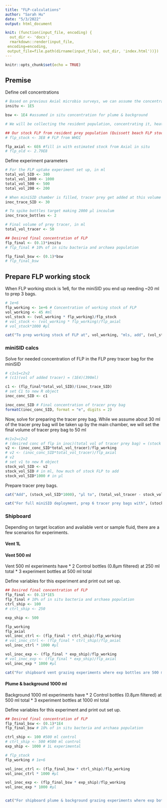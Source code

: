 ```yaml
---
title: "FLP-calculations"
author: "Sarah Hu"
date: "5/3/2022"
output: html_document

knit: (function(input_file, encoding) {
  out_dir <- 'docs';
  rmarkdown::render(input_file,
 encoding=encoding,
 output_file=file.path(dirname(input_file), out_dir, 'index.html'))})
---
```


```r
knitr::opts_chunk$set(echo = TRUE)
```

## Premise

Define cell concentrations
```r
# Based on previous Axial microbio surveys, we can assume the concentration at diffuse fluids is 1x10^5 cells/ml
insitu <- 1E5

bsw <- 1E4 #assumed in situ concentration for plume & background

# We will be collecting the resident population, concentrating it, heat-killing, staining, and then counting. 

## Our stock FLP from resident prey population (Quissett beach FLP stock)
# flp_stock <- 3E8 # FLP from WHOI

flp_axial <- 6E6 #fill in with estimated stock from Axial in situ
# flp_old <- 2.79E8
```

Define experiment parameters
```r
# For the FLP uptake experiment set up, in ml
total_vol_SID <- 380
total_vol_1000 <- 1000
total_vol_500 <- 500
total_vol_200 <- 200

# When miniSID chamber is filled, tracer prey get added at this volume
inoc_trace_SID <- 30

# To spike bottles target making 2000 µl incoulum
inoc_trace_bottles <- 2

# Final volume of prey tracer, in ml
total_vol_tracer <- 50

## Desired final concentration of FLP
flp_final <- (0.1)*insitu
# flp_final # 10% of in situ bacteria and archaea population

flp_final_bsw <- (0.1)*bsw
# flp_final_bsw
```


## Prepare FLP working stock

When FLP working stock is 1e6, for the miniSID you end up needing ~20 ml to prep 3 bags. 
```r
# 1e+6
flp_working <- 1e+6 # Concentration of working stock of FLP
vol_working <- 45 #ml
vol_stock <- (vol_working * flp_working)/flp_stock
# vol_stock <- (vol_working * flp_working)/flp_axial
# vol_stock*1000 #µl

cat("To prep working stock of FLP at", vol_working, "mls, add", (vol_stock*1000), "µl of FLP stock to", (vol_working - vol_stock), "ml of buffer or ultra-cleaen seawater. Final concentration will be", flp_working, "cells/ml.")
```


### miniSID calcs

Solve for needed concentration of FLP in the FLP prey tracer bag for the miniSID
```r
# c1v1=c2v2
# (c1)(vol of added tracer) = (1E4)(390ml)

c1 <- (flp_final*total_vol_SID)/(inoc_trace_SID)
# set C1 to new R object
inoc_conc_SID <- c1

inoc_conc_SID # Final concentration of tracer prey bag
formatC(inoc_conc_SID, format = "e", digits = 2)
```

Now, solve for preparing the tracer prey bag.
While we assume about 30 ml of the tracer prey bag will be taken up by the main chamber, we will set the final volume of tracer prey bag to 50 ml
```r
#c1v2=c2v2
# (desired conc of flp in inoc)(total vol of tracer prey bag) = (stock FLP conc)(v2)
v2 <- (inoc_conc_SID*total_vol_tracer)/flp_working
# v2 <- (inoc_conc_SID*total_vol_tracer)/flp_axial
# v2
# set v1 to new R object
stock_vol_SID <- v2
stock_vol_SID # in ml, how much of stock FLP to add
stock_vol_SID*1000 # in µl
```
Prepare tracer prey bags.
```r
cat("Add", (stock_vol_SID*1000), "µl to", (total_vol_tracer - stock_vol_SID), "ml of ultrafiltered seawater to prep miniSID tracer prey bag for deployment at vent site. Final concentration of tracer prey in main chamber will be", (flp_final), "cells/ml.")

cat("For full miniSID deployment, prep 6 tracer prey bags with", (stock_vol_SID), "mls of working stock total. You need,", (stock_vol_SID*6), "mls total.\n\nFor 3 bags, have", (stock_vol_SID*3), "mls.\n\nFor 6 bags, have", (stock_vol_SID*6), "mls.")
```

### Shipboard

Depending on target location and available vent or sample fluid, there are a few scenarios for experiments.

#### Vent 1L 


#### Vent 500 ml

Vent 500 ml experiments have 
* 2 Control bottles (0.8µm filtered) at 250 ml total
* 3 experiment bottles at 500 ml total

Define variables for this experiment and print out set up.
```r
## Desired final concentration of FLP
flp_final <- (0.1)*1E5
flp_final # 10% of in situ bacteria and archaea population
ctrl_ship <- 100
# ctrl_ship <- 250

exp_ship <- 500

flp_working
flp_axial
vol_inoc_ctrl <- (flp_final * ctrl_ship)/flp_working
# vol_inoc_ctrl <- (flp_final * ctrl_ship)/flp_axial
vol_inoc_ctrl * 1000 #µl

vol_inoc_exp <- (flp_final * exp_ship)/flp_working
# vol_inoc_exp <- (flp_final * exp_ship)/flp_axial
vol_inoc_exp * 1000 #µl

cat("For shipboard vent grazing experiments where exp bottles are 500 ml and controls are 250 ml, add:\n\n", (vol_inoc_ctrl * 1000), "µl of working stock to 250 ml Control bottles\n", (vol_inoc_exp * 1000), "µl of working stock to 500 ml experimental bottles.\n\n For complete experiment with 2 controls and 3 experimental bottles, you will need", ((vol_inoc_ctrl*2) + (vol_inoc_exp*3)), "mls of FLP working stock.")
```

#### Plume & background 1000 ml

Background 1000 ml experiments have 
* 2 Control bottles (0.8µm filtered) at 500 ml total
* 3 experiment bottles at 1000 ml total

Define variables for this experiment and print out set up.
```r
## Desired final concentration of FLP
flp_final_bsw <- (0.1)*1E4
flp_final_bsw # 10% of in situ bacteria and archaea population

ctrl_ship <- 100 #500 ml control
# ctrl_ship <- 500 #500 ml control
exp_ship <- 1000 # 1L experimental

# flp_stock
flp_working # 1e+6

vol_inoc_ctrl <- (flp_final_bsw * ctrl_ship)/flp_working
vol_inoc_ctrl * 1000 #µl

vol_inoc_exp <- (flp_final_bsw * exp_ship)/flp_working
vol_inoc_exp * 1000 #µl


cat("For shipboard plume & background grazing experiments where exp bottles are 1000 ml and controls are 500 ml, add:\n\n", (vol_inoc_ctrl * 1000), "µl of working stock to 500 ml Control bottles\n", (vol_inoc_exp * 1000), "µl of working stock to 1000 ml experimental bottles.\n\n For complete experiment with 2 controls and 3 experimental bottles, you will need", ((vol_inoc_ctrl*2) + (vol_inoc_exp*3)), "mls of FLP working stock.")
```

